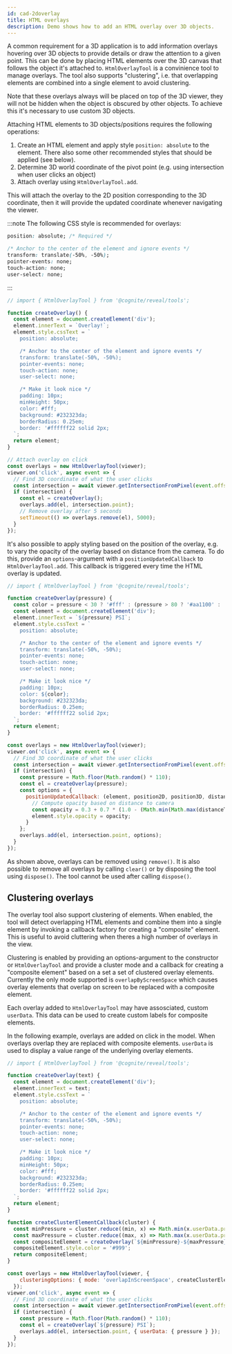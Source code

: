 ```yaml
---
id: cad-2doverlay
title: HTML overlays
description: Demo shows how to add an HTML overlay over 3D objects.
---
```



A common requirement for a 3D application is to add information overlays hovering over 3D objects
to provide details or draw the attention to a given point. This can be done by placing HTML elements over the 3D canvas
that follows the object it's attached to. `HtmlOverlayTool` is a convinience tool to manage overlays. The tool
also supports "clustering", i.e. that overlapping elements are combined into a single element to avoid clustering.

Note that these overlays always will be placed on top of the 3D viewer, they will not be hidden when the object is 
obscured by other objects. To achieve this it's necessary to use custom 3D objects.

<DemoWrapper name="Cognite3DViewerDemo" />

Attaching HTML elements to 3D objects/positions requires the following operations:

1. Create an HTML element and apply style `position: absolute` to the element. There also some other recommended
   styles that should be applied (see below).
2. Determine 3D world coordinate of the pivot point (e.g. using intersection when user clicks an object)
3. Attach overlay using `HtmlOverlayTool.add`.

This will attach the overlay to the 2D position corresponding to the 3D coordinate, then it will provide the updated
coordinate whenever navigating the viewer.

:::note
The following CSS style is recommended for overlays:
```css
position: absolute; /* Required */

/* Anchor to the center of the element and ignore events */
transform: translate(-50%, -50%);
pointer-events: none;
touch-action: none;
user-select: none;
```
:::

```jsx runnable-3x
// import { HtmlOverlayTool } from '@cognite/reveal/tools';

function createOverlay() {
  const element = document.createElement('div');
  element.innerText = `Overlay!`;
  element.style.cssText = `
    position: absolute;

    /* Anchor to the center of the element and ignore events */
    transform: translate(-50%, -50%);
    pointer-events: none;
    touch-action: none;
    user-select: none;

    /* Make it look nice */
    padding: 10px;
    minHeight: 50px;
    color: #fff;
    background: #232323da;
    borderRadius: 0.25em;
    border: '#ffffff22 solid 2px;
  `;
  return element;
}

// Attach overlay on click
const overlays = new HtmlOverlayTool(viewer);
viewer.on('click', async event => {
  // Find 3D coordinate of what the user clicks
  const intersection = await viewer.getIntersectionFromPixel(event.offsetX, event.offsetY);
  if (intersection) {
    const el = createOverlay();
    overlays.add(el, intersection.point);
    // Remove overlay after 5 seconds
    setTimeout(() => overlays.remove(el), 5000);
  }
});
```

It's also possible to apply styling based on the position of the
overlay, e.g. to vary the opacity of the overlay based on distance
from the camera. To do this, provide an `options`-argument with a
`positionUpdatedCallback` to `HtmlOverlayTool.add`. This
callback is triggered every time the HTML overlay is updated.

```js runnable-3x
// import { HtmlOverlayTool } from '@cognite/reveal/tools';

function createOverlay(pressure) {
  const color = pressure < 30 ? '#fff' : (pressure > 80 ? '#aa1100' : '#aaaa00');
  const element = document.createElement('div');
  element.innerText = `${pressure} PSI`;
  element.style.cssText = `
    position: absolute;

    /* Anchor to the center of the element and ignore events */
    transform: translate(-50%, -50%);
    pointer-events: none;
    touch-action: none;
    user-select: none;

    /* Make it look nice */
    padding: 10px;
    color: ${color};
    background: #232323da;
    borderRadius: 0.25em;
    border: '#ffffff22 solid 2px;
  `;
  return element;
}

const overlays = new HtmlOverlayTool(viewer);
viewer.on('click', async event => {
  // Find 3D coordinate of what the user clicks
  const intersection = await viewer.getIntersectionFromPixel(event.offsetX, event.offsetY);
  if (intersection) {
    const pressure = Math.floor(Math.random() * 110);
    const el = createOverlay(pressure);
    const options = {
      positionUpdatedCallback: (element, position2D, position3D, distanceToCamera, userData) => {
        // Compute opacity based on distance to camera
        const opacity = 0.3 + 0.7 * (1.0 - (Math.min(Math.max(distanceToCamera, 10), 110) - 10) / 100.0);
        element.style.opacity = opacity;
      }
    };
    overlays.add(el, intersection.point, options);
  }
});
```

As shown above, overlays can be removed using `remove()`. It is also possible to remove all
overlays by calling `clear()` or by disposing the tool using `dispose()`. The tool cannot
be used after calling `dispose()`.

## Clustering overlays

The overlay tool also support clustering of elements. When enabled, the tool will detect
overlapping HTML elements and combine them into a single element by invoking a callback
factory for creating a "composite" element. This is useful to avoid cluttering when theres 
a high number of overlays in the view.

Clustering is enabled by providing an options-argument to the constructor or `HtmlOverlayTool`
and provide a cluster mode and a callback for creating a "composite element" based on 
a set a set of clustered overlay elements. Currently the only mode supported is `overlapByScreenSpace`
which causes overlay elements that overlap on screen to be replaced with a composite 
element.

Each overlay added to `HtmlOverlayTool` may have assosciated, custom `userData`. This data 
can be used to create custom labels for composite elements.

In the following example, overlays are added on click in the model. When overlays overlap
they are replaced with composite elements. `userData` is used to display a value range 
of the underlying overlay elements.

```js runnable-3x
// import { HtmlOverlayTool } from '@cognite/reveal/tools';

function createOverlay(text) {
  const element = document.createElement('div');
  element.innerText = text;
  element.style.cssText = `
    position: absolute;

    /* Anchor to the center of the element and ignore events */
    transform: translate(-50%, -50%);
    pointer-events: none;
    touch-action: none;
    user-select: none;

    /* Make it look nice */
    padding: 10px;
    minHeight: 50px;
    color: #fff;
    background: #232323da;
    borderRadius: 0.25em;
    border: '#ffffff22 solid 2px;
  `;
  return element;
}

function createClusterElementCallback(cluster) {
  const minPressure = cluster.reduce((min, x) => Math.min(x.userData.pressure, min), Infinity);
  const maxPressure = cluster.reduce((max, x) => Math.max(x.userData.pressure, max), -Infinity);
  const compositeElement = createOverlay(`${minPressure}-${maxPressure} PSI`);
  compositeElement.style.color = '#999';
  return compositeElement;
}

const overlays = new HtmlOverlayTool(viewer, { 
    clusteringOptions: { mode: 'overlapInScreenSpace', createClusterElementCallback }
  });
viewer.on('click', async event => {
  // Find 3D coordinate of what the user clicks
  const intersection = await viewer.getIntersectionFromPixel(event.offsetX, event.offsetY);
  if (intersection) {
    const pressure = Math.floor(Math.random() * 110);
    const el = createOverlay(`${pressure} PSI`);
    overlays.add(el, intersection.point, { userData: { pressure } });
  }
});
```